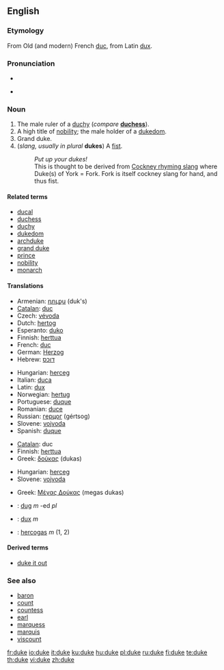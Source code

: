 {{also|Duke}}
==English==

===Etymology===
From Old (and modern) French [[duc]], from Latin [[dux]].

===Pronunciation===
* {{IPA|/dju:k/ (''Commonwealth''), /du:k/ (''US'')}}
* {{audio|en-us-duke.ogg|Audio (US)}}
*: {{rhymes|uːk}}

===Noun===
{{en-noun}}

# The male ruler of a [[duchy]] (''compare'' '''[[duchess]]''').
# A high title of [[nobility]]; the male holder of a [[dukedom]].
# Grand duke.
# (''slang, usually in plural'' '''dukes''') A [[fist]].
#: ''Put up your dukes!''
#: This is thought to be derived from [[Wikipedia:Cockney rhyming slang|Cockney rhyming slang]] where Duke(s) of York = Fork. Fork is itself cockney slang for hand, and thus fist.
{{wikipedia}}

====Related terms====
* [[ducal]]
* [[duchess]]
* [[duchy]]
* [[dukedom]]
* [[archduke]]
* [[grand duke]]
* [[prince]]
* [[nobility]]
* [[monarch]]

====Translations====
{{trans-top|male ruler of a duchy}}
* Armenian: [[դուքս]] (duk's)
* [[Catalan]]: [[duc]] {{m}}
* Czech: [[vévoda]] {{m}}
* Dutch: [[hertog]] {{m}}
* Esperanto: [[duko]]
* Finnish: [[herttua]]
* French: [[duc]] {{m}}
* German: [[Herzog]] {{m}}
* Hebrew: [[דוכס]]
{{trans-mid}}
* Hungarian: [[herceg]]
* Italian: [[duca]] {{m}}
* Latin: [[dux]] {{m}}
* Norwegian: [[hertug]]
* Portuguese: [[duque]] {{m}}
* Romanian: [[duce]] {{m}}
* Russian: [[герцог]] (gértsog) {{m}}
* Slovene: [[vojvoda]] {{m}}
* Spanish: [[duque]] {{m}}
{{trans-bottom}}

{{trans-top|male holder of a dukedom}}
* [[Catalan]]: duc
* Finnish: [[herttua]]
* Greek: [[δούκας]] (dukas)
{{trans-mid}}
* Hungarian: [[herceg]]
* Slovene: [[vojvoda]] {{m}}
{{trans-bottom}}

{{trans-top|Grand duke}}
* Greek: [[Μέγας Δούκας]] (megas dukas) {{m}}
{{trans-mid}}
{{trans-bottom}}

{{trans-top|slang: fist}}
{{trans-mid}}
{{trans-bottom}}

<!--Remove this section once all of the translations below have been moved into the tables above.-->
{{checktrans-top}}
* {{ttbc|Breton}}: [[dug]] ''m'' -ed ''pl''
* {{ttbc|Latin}}: [[dux]] ''m''
* {{ttbc|Lithuanian}}: [[hercogas]] ''m'' (1, 2)
{{trans-bottom}}

====Derived terms====
* [[duke it out]]

===See also===
* [[baron]]
* [[count]]
* [[countess]]
* [[earl]]
* [[marquess]]
* [[marquis]]
* [[viscount]]

[[fr:duke]]
[[io:duke]]
[[it:duke]]
[[ku:duke]]
[[hu:duke]]
[[pl:duke]]
[[ru:duke]]
[[fi:duke]]
[[te:duke]]
[[th:duke]]
[[vi:duke]]
[[zh:duke]]
